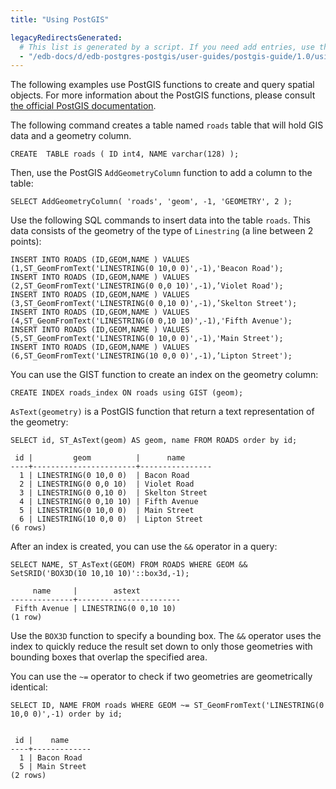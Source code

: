 ```yaml
---
title: "Using PostGIS"

legacyRedirectsGenerated:
  # This list is generated by a script. If you need add entries, use the `legacyRedirects` key.
  - "/edb-docs/d/edb-postgres-postgis/user-guides/postgis-guide/1.0/using_postgis.html"
---
```


<div id="using_postgis" class="registered_link"></div>

The following examples use PostGIS functions to create and query spatial objects. For more information about the PostGIS functions, please consult [the official PostGIS documentation](https://postgis.net/documentation/).

The following command creates a table named `roads` table that will hold GIS data and a geometry column.

```text
CREATE  TABLE roads ( ID int4, NAME varchar(128) );
```

Then, use the PostGIS `AddGeometryColumn` function to add a column to the table:

```text
SELECT AddGeometryColumn( 'roads', 'geom', -1, 'GEOMETRY', 2 );
```

Use the following SQL commands to insert data into the table `roads`. This data consists of the geometry of the type of `Linestring` (a line between 2 points):

```text
INSERT INTO ROADS (ID,GEOM,NAME ) VALUES (1,ST_GeomFromText('LINESTRING(0 10,0 0)',-1),'Beacon Road');
INSERT INTO ROADS (ID,GEOM,NAME ) VALUES (2,ST_GeomFromText('LINESTRING(0 0,0 10)',-1),’Violet Road');
INSERT INTO ROADS (ID,GEOM,NAME ) VALUES (3,ST_GeomFromText('LINESTRING(0 0,10 0)',-1),’Skelton Street');
INSERT INTO ROADS (ID,GEOM,NAME ) VALUES (4,ST_GeomFromText('LINESTRING(0 0,10 10)',-1),'Fifth Avenue');
INSERT INTO ROADS (ID,GEOM,NAME ) VALUES (5,ST_GeomFromText('LINESTRING(0 10,0 0)',-1),'Main Street');
INSERT INTO ROADS (ID,GEOM,NAME ) VALUES (6,ST_GeomFromText('LINESTRING(10 0,0 0)',-1),’Lipton Street');
```

You can use the GIST function to create an index on the geometry column:

```text
CREATE INDEX roads_index ON roads using GIST (geom);
```

`AsText(geometry)` is a PostGIS function that return a text representation of the geometry:

```text
SELECT id, ST_AsText(geom) AS geom, name FROM ROADS order by id;

 id |         geom          |      name
----+-----------------------+----------------
  1 | LINESTRING(0 10,0 0)  | Bacon Road
  2 | LINESTRING(0 0,0 10)  | Violet Road
  3 | LINESTRING(0 0,10 0)  | Skelton Street
  4 | LINESTRING(0 0,10 10) | Fifth Avenue
  5 | LINESTRING(0 10,0 0)  | Main Street
  6 | LINESTRING(10 0,0 0)  | Lipton Street
(6 rows)
```

After an index is created, you can use the `&&` operator in a query:

```text
SELECT NAME, ST_AsText(GEOM) FROM ROADS WHERE GEOM && SetSRID('BOX3D(10 10,10 10)'::box3d,-1);

     name     |        astext
--------------+-----------------------
 Fifth Avenue | LINESTRING(0 0,10 10)
(1 row)
```

Use the `BOX3D` function to specify a bounding box. The `&&` operator uses the index to quickly reduce the result set down to only those geometries with bounding boxes that overlap the specified area.

You can use the `~=` operator to check if two geometries are geometrically identical:

```text
SELECT ID, NAME FROM roads WHERE GEOM ~= ST_GeomFromText('LINESTRING(0 10,0 0)',-1) order by id;


 id |    name
----+-------------
  1 | Bacon Road
  5 | Main Street
(2 rows)
```
